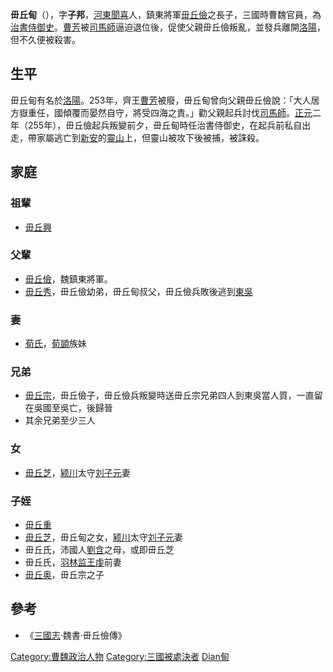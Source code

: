 '''毌丘甸'''（{{bd|？||255年|catIdx=Guanqiu毌丘甸}}），字'''子邦'''，[[河東|河東]][[聞喜|聞喜]]人，鎮東將軍[[毌丘儉|毌丘儉]]之長子，三國時曹魏官員，為[[治書侍御史|治書侍御史]]。[[曹芳|曹芳]]被[[司馬師|司馬師]]逼迫退位後，促使父親毌丘儉叛亂，並發兵離開[[洛陽|洛陽]]，但不久便被殺害。

==生平==
毌丘甸有名於[[洛陽|洛陽]]。253年，齊王[[曹芳|曹芳]]被廢，毌丘甸曾向父親毌丘儉說：「大人居方嶽重任，國傾覆而晏然自守，將受四海之責。」勸父親起兵討伐[[司馬師|司馬師]]。[[正元_(曹髦)|正元]]二年（255年），毌丘儉起兵叛變前夕，毌丘甸時任治書侍御史，在起兵前私自出走，帶家屬逃亡到[[新安县|新安]]的[[靈山|靈山]]上，但靈山被攻下後被捕，被誅殺。

==家庭==
===祖輩===
*[[毌丘興|毌丘興]]

===父輩===
*[[毌丘儉|毌丘儉]]，魏鎮東將軍。
*[[毌丘秀|毌丘秀]]，毌丘儉幼弟，毌丘甸叔父，毌丘儉兵敗後逃到[[東吳|東吳]]

===妻===
*[[颍川荀氏世系图|荀氏]]，[[荀顗|荀顗]]族妹

===兄弟===
*[[毌丘宗|毌丘宗]]，毌丘儉子，毌丘儉兵叛變時送毌丘宗兄弟四人到東吳當人質，一直留在吳國至吳亡，後歸晉
*其余兄弟至少三人

===女===
*[[毌丘芝|毌丘芝]]，[[颍川|颍川]]太守[[刘子元|刘子元]]妻

===子姪===
*[[毌丘重|毌丘重]]
*[[毌丘芝|毌丘芝]]，毌丘甸之女，[[潁川郡|颍川]]太守[[刘子元|刘子元]]妻
*毌丘氏，沛國人[[劉含|劉含]]之母，或即毌丘芝
*毌丘氏，[[羽林监|羽林监]][[王虔|王虔]]前妻
*[[毌丘奥|毌丘奥]]，毌丘宗之子

==參考==
*《[[三國志|三國志]]·魏書·毌丘儉傳》

{{DEFAULTSORT:Guanqiu毌丘甸}}
[[Category:曹魏政治人物|Category:曹魏政治人物]]
[[Category:三國被處決者|Category:三國被處決者]]
[[Category:毌丘姓|Dian甸]]